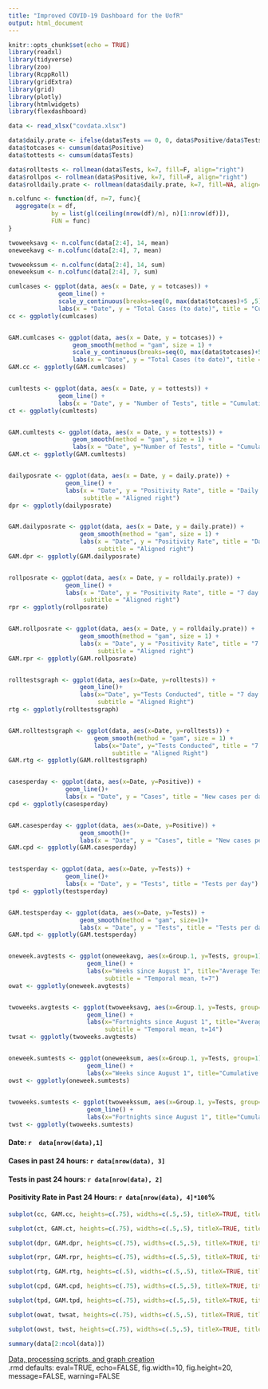 ```yaml
---
title: "Improved COVID-19 Dashboard for the UofR"
output: html_document
---
```

```r
knitr::opts_chunk$set(echo = TRUE)
library(readxl)
library(tidyverse)
library(zoo)
library(RcppRoll)
library(gridExtra)
library(grid)
library(plotly)
library(htmlwidgets)
library(flexdashboard)

data <- read_xlsx("covdata.xlsx")

data$daily.prate <- ifelse(data$Tests == 0, 0, data$Positive/data$Tests)
data$totcases <- cumsum(data$Positive)
data$tottests <- cumsum(data$Tests)

data$rolltests <- rollmean(data$Tests, k=7, fill=F, align="right")
data$rollpos <- rollmean(data$Positive, k=7, fill=F, align="right")
data$rolldaily.prate <- rollmean(data$daily.prate, k=7, fill=NA, align="right")

n.colfunc <- function(df, n=7, func){
  aggregate(x = df,
            by = list(gl(ceiling(nrow(df)/n), n)[1:nrow(df)]),
            FUN = func)
}

twoweeksavg <- n.colfunc(data[2:4], 14, mean)
oneweekavg <- n.colfunc(data[2:4], 7, mean)

twoweekssum <- n.colfunc(data[2:4], 14, sum)
oneweeksum <- n.colfunc(data[2:4], 7, sum)

cumlcases <- ggplot(data, aes(x = Date, y = totcases)) +
              geom_line() +
              scale_y_continuous(breaks=seq(0, max(data$totcases)+5 ,5)) +  
              labs(x = "Date", y = "Total Cases (to date)", title = "Cumulative cases as a function of time")
cc <- ggplotly(cumlcases)


GAM.cumlcases <- ggplot(data, aes(x = Date, y = totcases)) +
                  geom_smooth(method = "gam", size = 1) +
                  scale_y_continuous(breaks=seq(0, max(data$totcases)+5 ,5)) + 
                  labs(x = "Date", y = "Total Cases (to date)", title = "Cumulative cases as a function of time")
GAM.cc <- ggplotly(GAM.cumlcases)


cumltests <- ggplot(data, aes(x = Date, y = tottests)) +
              geom_line() +
              labs(x = "Date", y = "Number of Tests", title = "Cumulative Testing as a function of time")
ct <- ggplotly(cumltests)


GAM.cumltests <- ggplot(data, aes(x = Date, y = tottests)) +
                  geom_smooth(method = "gam", size = 1) +
                  labs(x = "Date", y="Number of Tests", title = "Cumulative Testing as a function of time")
GAM.ct <- ggplotly(GAM.cumltests)


dailyposrate <- ggplot(data, aes(x = Date, y = daily.prate)) +
                geom_line() + 
                labs(x = "Date", y = "Positivity Rate", title = "Daily positivity rate",
                     subtitle = "Aligned right")
dpr <- ggplotly(dailyposrate)


GAM.dailyposrate <- ggplot(data, aes(x = Date, y = daily.prate)) +
                    geom_smooth(method = "gam", size = 1) + 
                    labs(x = "Date", y = "Positivity Rate", title = "Daily positivity rate",
                         subtitle = "Aligned right")
GAM.dpr <- ggplotly(GAM.dailyposrate)


rollposrate <- ggplot(data, aes(x = Date, y = rolldaily.prate)) +
                geom_line() + 
                labs(x = "Date", y = "Positivity Rate", title = "7 day rolling positivity rate",
                     subtitle = "Aligned right")
rpr <- ggplotly(rollposrate)


GAM.rollposrate <- ggplot(data, aes(x = Date, y = rolldaily.prate)) +
                    geom_smooth(method = "gam", size = 1) + 
                    labs(x = "Date", y = "Positivity Rate", title = "7 day rolling positivity rate",
                         subtitle = "Aligned right")
GAM.rpr <- ggplotly(GAM.rollposrate)


rolltestsgraph <- ggplot(data, aes(x=Date, y=rolltests)) + 
                    geom_line()+
                    labs(x="Date", y="Tests Conducted", title = "7 day rolling tests per day",
                         subtitle = "Aligned Right")
rtg <- ggplotly(rolltestsgraph)


GAM.rolltestsgraph <- ggplot(data, aes(x=Date, y=rolltests)) + 
                        geom_smooth(method = "gam", size = 1) +
                        labs(x="Date", y="Tests Conducted", title = "7 day rolling tests per day",
                             subtitle = "Aligned Right")
GAM.rtg <- ggplotly(GAM.rolltestsgraph)


casesperday <- ggplot(data, aes(x=Date, y=Positive)) + 
                geom_line()+
                labs(x = "Date", y = "Cases", title = "New cases per day")
cpd <- ggplotly(casesperday)


GAM.casesperday <- ggplot(data, aes(x=Date, y=Positive)) + 
                    geom_smooth()+
                    labs(x = "Date", y = "Cases", title = "New cases per day")
GAM.cpd <- ggplotly(GAM.casesperday)


testsperday <- ggplot(data, aes(x=Date, y=Tests)) + 
                geom_line()+
                labs(x = "Date", y = "Tests", title = "Tests per day")
tpd <- ggplotly(testsperday)


GAM.testsperday <- ggplot(data, aes(x=Date, y=Tests)) + 
                    geom_smooth(method = "gam", size=1)+
                    labs(x = "Date", y = "Tests", title = "Tests per day")
GAM.tpd <- ggplotly(GAM.testsperday)


oneweek.avgtests <- ggplot(oneweekavg, aes(x=Group.1, y=Tests, group=1)) +
                      geom_line() + 
                      labs(x="Weeks since August 1", title="Average Tests Over Time Period", 
                           subtitle = "Temporal mean, t=7")
owat <- ggplotly(oneweek.avgtests)


twoweeks.avgtests <- ggplot(twoweeksavg, aes(x=Group.1, y=Tests, group=1)) +
                      geom_line() + 
                      labs(x="Fortnights since August 1", title="Average Tests Over Time Period", 
                           subtitle = "Temporal mean, t=14")
twsat <- ggplotly(twoweeks.avgtests)


oneweek.sumtests <- ggplot(oneweeksum, aes(x=Group.1, y=Tests, group=1)) +
                      geom_line() + 
                      labs(x="Weeks since August 1", title="Cumulative Tests Time Period")
owst <- ggplotly(oneweek.sumtests)

  
twoweeks.sumtests <- ggplot(twoweekssum, aes(x=Group.1, y=Tests, group=1)) +
                      geom_line() + 
                      labs(x="Fortnights since August 1", title="Cumulative Tests Time Period")
twst <- ggplotly(twoweeks.sumtests)
```
#### Date: `r  data[nrow(data),1]`

#### Cases in past 24 hours: `r data[nrow(data), 3]`

#### Tests in past 24 hours: `r data[nrow(data), 2]`

#### Positivity Rate in Past 24 Hours: `r data[nrow(data), 4]*100`\%
```r
subplot(cc, GAM.cc, heights=c(.75), widths=c(.5,.5), titleX=TRUE, titleY=TRUE, margin=.05)

subplot(ct, GAM.ct, heights=c(.75), widths=c(.5,.5), titleX=TRUE, titleY=TRUE, margin=.05)

subplot(dpr, GAM.dpr, heights=c(.75), widths=c(.5,.5), titleX=TRUE, titleY=TRUE, margin=.05)

subplot(rpr, GAM.rpr, heights=c(.75), widths=c(.5,.5), titleX=TRUE, titleY=TRUE, margin=.05)

subplot(rtg, GAM.rtg, heights=c(.5), widths=c(.5,.5), titleX=TRUE, titleY=TRUE, margin=.05)

subplot(cpd, GAM.cpd, heights=c(.75), widths=c(.5,.5), titleX=TRUE, titleY=TRUE, margin=.05)

subplot(tpd, GAM.tpd, heights=c(.75), widths=c(.5,.5), titleX=TRUE, titleY=TRUE, margin=.05)

subplot(owat, twsat, heights=c(.75), widths=c(.5,.5), titleX=TRUE, titleY=TRUE, margin=.05)

subplot(owst, twst, heights=c(.75), widths=c(.5,.5), titleX=TRUE, titleY=TRUE, margin=.05)

summary(data[2:ncol(data)])
```


[Data, processing scripts, and graph creation](https://github.com/ESunRoc/URCovDashboard)  
.rmd defaults: eval=TRUE, echo=FALSE, fig.width=10, fig.height=20, message=FALSE, warning=FALSE